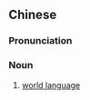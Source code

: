 {{also|世界语言}}
==Chinese==
{{zh-forms|s=世界语言|type=22}}
{{wikipedia|lang=zh}}

===Pronunciation===
{{zh-pron
|m=shìjiè yǔyán
|c=sai3 gaai3 jyu5 jin4
|cat=n
}}

===Noun===
{{zh-noun}}

# [[world language]]

{{zh-cat|Languages}}